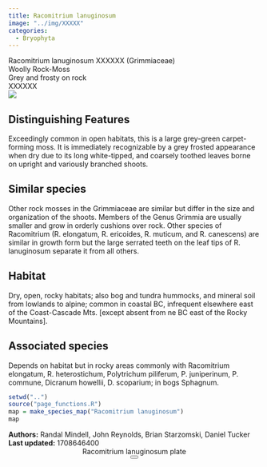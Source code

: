 ```yaml
---
title: Racomitrium lanuginosum
image: "../img/XXXXX"
categories:
  - Bryophyta
---
```


<div class="info-panel">
 <div class="info-top">
  <div class="taxon-scientific"><span class="taxon-name">Racomitrium lanuginosum</span> <span class="taxon-authority">XXXXXX</span> <span class="taxon-family">(Grimmiaceae)</span></div>
  <div class="taxon-common">Woolly Rock-Moss</div>
 </div>
 <div class="info-bottom">
  <div class="taxon-qnd">Grey and frosty on rock </div>
  <div class="taxon-abundance">XXXXXX</div>
 </div>
</div>
<div class="imerss-content-frame">
 <div class="imerss-image-header">
  <div class="imerss-image-holder imerss-column-left" data-toggle="tooltip" style="background-image: url(../img/XXXXX)" title="XXXXX">
  </div>

  <div class="imerss-image-holder imerss-column-right" data-toggle="tooltip" style="background-image: url(../img/XXXXX)" title="XXXXX">
  </div>
 
 </div>
 <div class="imerss-content-lower">
  <div class="imerss-column-left">
  <div class="tab-microscope" data-micromodal-trigger="modal-plate">
  <img src="../img/bryo guide microscope.png"/>
  </div>

<h2>Distinguishing Features</h2>

Exceedingly common in open habitats, this is a large grey-green carpet-forming moss. It is immediately recognizable by a grey frosted appearance when dry due to its long white-tipped, and coarsely toothed leaves borne on upright and variously branched shoots.

<h2>Similar species</h2>

Other rock mosses in the Grimmiaceae are similar but differ in the size and organization of the shoots. Members of the Genus Grimmia are usually smaller and grow in orderly cushions over rock. Other species of Racomitrium (R. elongatum, R. ericoides, R. muticum, and R. canescens) are similar in growth form but the large serrated teeth on the leaf tips of R. lanuginosum separate it from all others.

<h2>Habitat</h2>

Dry, open, rocky habitats; also bog and tundra hummocks, and mineral soil from lowlands to alpine; common in coastal BC, infrequent elsewhere east of the Coast-Cascade Mts. [except absent from ne BC east of the Rocky Mountains].

<h2>Associated species</h2>

Depends on habitat but in rocky areas commonly with Racomitrium elongatum, R. heterostichum, Polytrichum piliferum, P. juniperinum, P. commune, Dicranum howellii, D. scoparium; in bogs Sphagnum.
</div>

<div class="imerss-column-right">

<div class="imerss-image-holder imerss-column-right" data-toggle="tooltip" style="background-image: url(../img/XXXXX)" title="XXXXX">
</div>

<div class="imerss-map-holder">
```r
setwd("..")
source("page_functions.R")
map = make_species_map("Racomitrium lanuginosum")
map
```
</div>

</div>

</div>
</div>

<div class="taxon-footer">
 <div class="taxon-authors"><b>Authors:</b> <span>Randal Mindell, John Reynolds, Brian Starzomski, Daniel Tucker</span></div>
 <div class="taxon-update"><b>Last updated:</b> <span>1708646400</span></div>
</div>

<div class="modal micromodal-slide" id="modal-plate" aria-hidden="true">
 <div class="modal__overlay" tabindex="-1" data-micromodal-close>
  <div class="modal__container" role="dialog" aria-modal="true" aria-labelledby="modal-plate-title" >
   <header class="modal__header">
   <div class="modal__title" id="modal-plate-title">
  Racomitrium lanuginosum plate
   </div>
   <button class="modal__close" aria-label="Close" data-micromodal-close></button>
   </header>
  <div class="modal__content" id="modal-plate-content">
   <div class="imerss-image-holder" data-toggle="tooltip" style="background-image: url(../img/XXXXX)" title="XXXXX">
  </div>
  </div>
  </div>
 </div>
</div>

<script src="../js/micromodal.min.js"></script>
<link href="../css/style-taxon.css" rel="stylesheet">
<link href="../css/micromodal.css" rel="stylesheet">

<script>
MicroModal.init();
</script>

